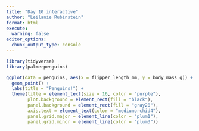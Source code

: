 ```yaml
---
title: "Day 10 interactive"
author: "Leilanie Rubinstein"
format: html
execute: 
  warning: false
editor_options: 
  chunk_output_type: console
---
```


```r
library(tidyverse)
library(palmerpenguins)
```

```r
ggplot(data = penguins, aes(x = flipper_length_mm, y = body_mass_g)) + 
  geom_point() +
  labs(title = "Penguins!") +
  theme(title = element_text(size = 16, color = "purple"),
        plot.background = element_rect(fill = "black"),
        panel.background = element_rect(fill = "gray20"),
        axis.text = element_text(color = "mediumorchid4"),
        panel.grid.major = element_line(color = "plum1"),
        panel.grid.minor = element_line(color = "plum3"))
```








